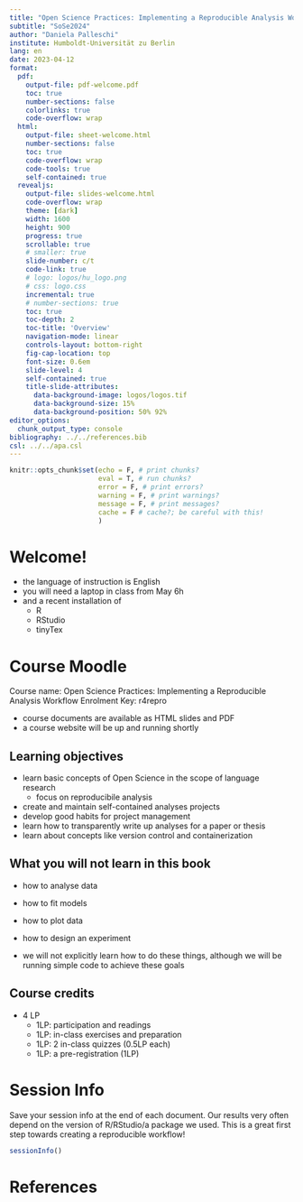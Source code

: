 ```yaml
---
title: "Open Science Practices: Implementing a Reproducible Analysis Workflow"
subtitle: "SoSe2024"
author: "Daniela Palleschi"
institute: Humboldt-Universität zu Berlin
lang: en
date: 2023-04-12
format: 
  pdf:
    output-file: pdf-welcome.pdf
    toc: true
    number-sections: false
    colorlinks: true
    code-overflow: wrap
  html:
    output-file: sheet-welcome.html
    number-sections: false
    toc: true
    code-overflow: wrap
    code-tools: true
    self-contained: true
  revealjs:
    output-file: slides-welcome.html
    code-overflow: wrap
    theme: [dark]
    width: 1600
    height: 900
    progress: true
    scrollable: true
    # smaller: true
    slide-number: c/t
    code-link: true
    # logo: logos/hu_logo.png
    # css: logo.css
    incremental: true
    # number-sections: true
    toc: true
    toc-depth: 2
    toc-title: 'Overview'
    navigation-mode: linear
    controls-layout: bottom-right
    fig-cap-location: top
    font-size: 0.6em
    slide-level: 4
    self-contained: true
    title-slide-attributes: 
      data-background-image: logos/logos.tif
      data-background-size: 15%
      data-background-position: 50% 92%
editor_options: 
  chunk_output_type: console
bibliography: ../../references.bib
csl: ../../apa.csl
---
```


```r
knitr::opts_chunk$set(echo = F, # print chunks?
                      eval = T, # run chunks?
                      error = F, # print errors?
                      warning = F, # print warnings?
                      message = F, # print messages?
                      cache = F # cache?; be careful with this!
                      )
```

# Welcome!

- the language of instruction is English
- you will need a laptop in class from May 6h
- and a recent installation of 
    + R
    + RStudio
    + tinyTex
    
# Course Moodle

Course name: Open Science Practices: Implementing a Reproducible Analysis Workflow
Enrolment Key: r4repro

- course documents are available as HTML slides and PDF
- a course website will be up and running shortly

## Learning objectives

- learn basic concepts of Open Science in the scope of language research
  + focus on reproducibile analysis
- create and maintain self-contained analyses projects
- develop good habits for project management
- learn how to transparently write up analyses for a paper or thesis
- learn about concepts like version control and containerization

## What you will not learn in this book

- how to analyse data
- how to fit models
- how to plot data
- how to design an experiment

- we will not explicitly learn how to do these things, although we will be running simple code to achieve these goals
  
## Course credits

- 4 LP
  + 1LP: participation and readings
  + 1LP: in-class exercises and preparation
  + 1LP: 2 in-class quizzes (0.5LP each)
  + 1LP: a pre-registration (1LP)

# Session Info {.unlisted .unnumbered visibility="uncounted"}

Save your session info at the end of each document. Our results very often depend on the version of R/RStudio/a package we used. This is a great first step towards creating a reproducible workflow!

```r
sessionInfo()
```

# References {.unlisted .unnumbered visibility="uncounted"}

::: {#refs custom-style="Bibliography"}
:::
